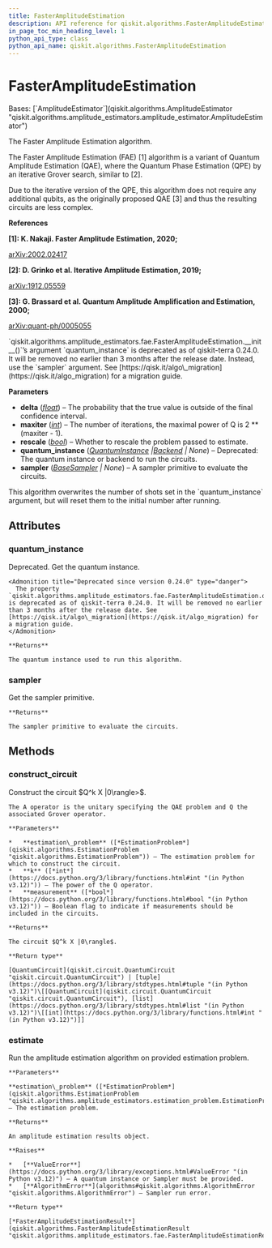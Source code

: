 ```yaml
---
title: FasterAmplitudeEstimation
description: API reference for qiskit.algorithms.FasterAmplitudeEstimation
in_page_toc_min_heading_level: 1
python_api_type: class
python_api_name: qiskit.algorithms.FasterAmplitudeEstimation
---
```


# FasterAmplitudeEstimation

<Class id="qiskit.algorithms.FasterAmplitudeEstimation" isDedicatedPage={true} github="https://github.com/qiskit/qiskit/tree/stable/0.46/qiskit/algorithms/amplitude_estimators/fae.py" signature="qiskit.algorithms.FasterAmplitudeEstimation(delta, maxiter, rescale=True, quantum_instance=None, sampler=None)">
  Bases: [`AmplitudeEstimator`](qiskit.algorithms.AmplitudeEstimator "qiskit.algorithms.amplitude_estimators.amplitude_estimator.AmplitudeEstimator")

  The Faster Amplitude Estimation algorithm.

  The Faster Amplitude Estimation (FAE) \[1] algorithm is a variant of Quantum Amplitude Estimation (QAE), where the Quantum Phase Estimation (QPE) by an iterative Grover search, similar to \[2].

  Due to the iterative version of the QPE, this algorithm does not require any additional qubits, as the originally proposed QAE \[3] and thus the resulting circuits are less complex.

  **References**

  **\[1]: K. Nakaji. Faster Amplitude Estimation, 2020;**

  [arXiv:2002.02417](https://arxiv.org/pdf/2003.02417.pdf)

  **\[2]: D. Grinko et al. Iterative Amplitude Estimation, 2019;**

  [arXiv:1912.05559](http://arxiv.org/abs/1912.05559)

  **\[3]: G. Brassard et al. Quantum Amplitude Amplification and Estimation, 2000;**

  [arXiv:quant-ph/0005055](http://arxiv.org/abs/quant-ph/0005055)

  <Admonition title="Deprecated since version 0.24.0" type="danger">
    `qiskit.algorithms.amplitude_estimators.fae.FasterAmplitudeEstimation.__init__()`’s argument `quantum_instance` is deprecated as of qiskit-terra 0.24.0. It will be removed no earlier than 3 months after the release date. Instead, use the `sampler` argument. See [https://qisk.it/algo\_migration](https://qisk.it/algo_migration) for a migration guide.
  </Admonition>

  **Parameters**

  *   **delta** ([*float*](https://docs.python.org/3/library/functions.html#float "(in Python v3.12)")) – The probability that the true value is outside of the final confidence interval.
  *   **maxiter** ([*int*](https://docs.python.org/3/library/functions.html#int "(in Python v3.12)")) – The number of iterations, the maximal power of Q is 2 \*\* (maxiter - 1).
  *   **rescale** ([*bool*](https://docs.python.org/3/library/functions.html#bool "(in Python v3.12)")) – Whether to rescale the problem passed to estimate.
  *   **quantum\_instance** ([*QuantumInstance*](qiskit.utils.QuantumInstance "qiskit.utils.QuantumInstance")  *|*[*Backend*](qiskit.providers.Backend "qiskit.providers.Backend") *| None*) – Deprecated: The quantum instance or backend to run the circuits.
  *   **sampler** ([*BaseSampler*](qiskit.primitives.BaseSampler "qiskit.primitives.BaseSampler") *| None*) – A sampler primitive to evaluate the circuits.

  <Admonition title="Note" type="note">
    This algorithm overwrites the number of shots set in the `quantum_instance` argument, but will reset them to the initial number after running.
  </Admonition>

  ## Attributes

  ### quantum\_instance

  <Attribute id="qiskit.algorithms.FasterAmplitudeEstimation.quantum_instance">
    Deprecated. Get the quantum instance.

    <Admonition title="Deprecated since version 0.24.0" type="danger">
      The property `qiskit.algorithms.amplitude_estimators.fae.FasterAmplitudeEstimation.quantum_instance` is deprecated as of qiskit-terra 0.24.0. It will be removed no earlier than 3 months after the release date. See [https://qisk.it/algo\_migration](https://qisk.it/algo_migration) for a migration guide.
    </Admonition>

    **Returns**

    The quantum instance used to run this algorithm.
  </Attribute>

  ### sampler

  <Attribute id="qiskit.algorithms.FasterAmplitudeEstimation.sampler">
    Get the sampler primitive.

    **Returns**

    The sampler primitive to evaluate the circuits.
  </Attribute>

  ## Methods

  ### construct\_circuit

  <Function id="qiskit.algorithms.FasterAmplitudeEstimation.construct_circuit" signature="construct_circuit(estimation_problem, k, measurement=False)">
    Construct the circuit $Q^k X |0\rangle>$.

    The A operator is the unitary specifying the QAE problem and Q the associated Grover operator.

    **Parameters**

    *   **estimation\_problem** ([*EstimationProblem*](qiskit.algorithms.EstimationProblem "qiskit.algorithms.EstimationProblem")) – The estimation problem for which to construct the circuit.
    *   **k** ([*int*](https://docs.python.org/3/library/functions.html#int "(in Python v3.12)")) – The power of the Q operator.
    *   **measurement** ([*bool*](https://docs.python.org/3/library/functions.html#bool "(in Python v3.12)")) – Boolean flag to indicate if measurements should be included in the circuits.

    **Returns**

    The circuit $Q^k X |0\rangle$.

    **Return type**

    [QuantumCircuit](qiskit.circuit.QuantumCircuit "qiskit.circuit.QuantumCircuit") | [tuple](https://docs.python.org/3/library/stdtypes.html#tuple "(in Python v3.12)")\[[QuantumCircuit](qiskit.circuit.QuantumCircuit "qiskit.circuit.QuantumCircuit"), [list](https://docs.python.org/3/library/stdtypes.html#list "(in Python v3.12)")\[[int](https://docs.python.org/3/library/functions.html#int "(in Python v3.12)")]]
  </Function>

  ### estimate

  <Function id="qiskit.algorithms.FasterAmplitudeEstimation.estimate" signature="estimate(estimation_problem)">
    Run the amplitude estimation algorithm on provided estimation problem.

    **Parameters**

    **estimation\_problem** ([*EstimationProblem*](qiskit.algorithms.EstimationProblem "qiskit.algorithms.amplitude_estimators.estimation_problem.EstimationProblem")) – The estimation problem.

    **Returns**

    An amplitude estimation results object.

    **Raises**

    *   [**ValueError**](https://docs.python.org/3/library/exceptions.html#ValueError "(in Python v3.12)") – A quantum instance or Sampler must be provided.
    *   [**AlgorithmError**](algorithms#qiskit.algorithms.AlgorithmError "qiskit.algorithms.AlgorithmError") – Sampler run error.

    **Return type**

    [*FasterAmplitudeEstimationResult*](qiskit.algorithms.FasterAmplitudeEstimationResult "qiskit.algorithms.amplitude_estimators.fae.FasterAmplitudeEstimationResult")
  </Function>
</Class>

